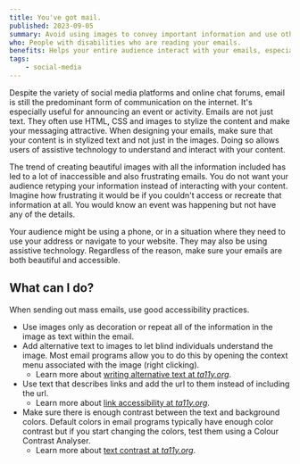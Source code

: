 ```yaml
---
title: You've got mail.
published: 2023-09-05
summary: Avoid using images to convey important information and use other good accessibility practices when writing emails.
who: People with disabilities who are reading your emails.
benefits: Helps your entire audience interact with your emails, especially those on mobile devices.
tags:
    - social-media
---
```



Despite the variety of social media platforms and online chat forums, email is still the predominant form of communication on the internet. It's especially useful for announcing an event or activity. Emails are not just text. They often use HTML, CSS and images to stylize the content and make your messaging attractive. When designing your emails, make sure that your content is in stylized text and not just in the images. Doing so allows users of assistive technology to understand and interact with your content.

The trend of creating beautiful images with all the information included has led to a lot of inaccessible and also frustrating emails. You do not want your audience retyping your information instead of interacting with your content. Imagine how frustrating it would be if you couldn't access or recreate that information at all. You would know an event was happening but not have any of the details. 

Your audience might be using a phone, or in a situation where they need to use your address or navigate to your website. They may also be using assistive technology. Regardless of the reason, make sure your emails are both beautiful and accessible.

## What can I do?

When sending out mass emails, use good accessibility practices.

- Use images only as decoration or repeat all of the information in the image as text within the email. 
- Add alternative text to images to let blind individuals understand the image. Most email programs allow you to do this by opening the context menu associated with the image (right clicking).
    - Learn more about [writing alternative text at *ta11y.org*](https://www.ta11y.org/learning/topic?key=images.content).
- Use text that describes links and add the url to them instead of including the url.
    - Learn more about [link accessibility at *ta11y.org*](https://www.ta11y.org/learning/topic?key=links.a_intro).
- Make sure there is enough contrast between the text and background colors. Default colors in email programs typically have enough color contrast but if you start changing the colors, test them using a Colour Contrast Analyser.
    - Learn more about [text contrast at *ta11y.org*](https://www.ta11y.org/learning/topic?key=contrast.contrast_text).
